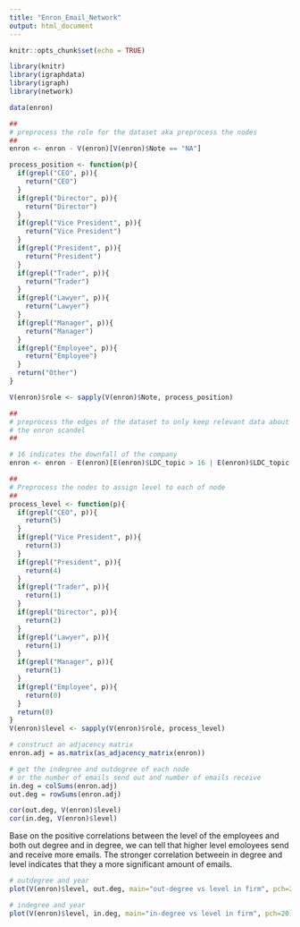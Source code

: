 ```yaml
---
title: "Enron_Email_Network"
output: html_document
---
```


```r
knitr::opts_chunk$set(echo = TRUE)

library(knitr)
library(igraphdata)
library(igraph)
library(network)

data(enron)
```

```r
##
# preprocess the role for the dataset aka preprocess the nodes
##
enron <- enron - V(enron)[V(enron)$Note == "NA"]

process_position <- function(p){
  if(grepl("CEO", p)){
    return("CEO")
  }
  if(grepl("Director", p)){
    return("Director")
  }
  if(grepl("Vice President", p)){
    return("Vice President")
  }
  if(grepl("President", p)){
    return("President")
  }
  if(grepl("Trader", p)){
    return("Trader")
  }
  if(grepl("Lawyer", p)){
    return("Lawyer")
  }
  if(grepl("Manager", p)){
    return("Manager")
  }
  if(grepl("Employee", p)){
    return("Employee")
  }
  return("Other")
}

V(enron)$role <- sapply(V(enron)$Note, process_position)
```

```r
##
# preprocess the edges of the dataset to only keep relevant data about 
# the enron scandel 
##

# 16 indicates the downfall of the company
enron <- enron - E(enron)[E(enron)$LDC_topic > 16 | E(enron)$LDC_topic < 16]

##
# Preprocess the nodes to assign level to each of node
##
process_level <- function(p){
  if(grepl("CEO", p)){
    return(5)
  }
  if(grepl("Vice President", p)){
    return(3)
  }
  if(grepl("President", p)){
    return(4)
  }
  if(grepl("Trader", p)){
    return(1)
  }
  if(grepl("Director", p)){
    return(2)
  }
  if(grepl("Lawyer", p)){
    return(1)
  }
  if(grepl("Manager", p)){
    return(1)
  }
  if(grepl("Employee", p)){
    return(0)
  }
  return(0)
}
V(enron)$level <- sapply(V(enron)$role, process_level)
```

```r
# construct an adjacency matrix
enron.adj = as.matrix(as_adjacency_matrix(enron))

# get the indegree and outdegree of each node
# or the number of emails send out and number of emails receive
in.deg = colSums(enron.adj)
out.deg = rowSums(enron.adj)

cor(out.deg, V(enron)$level)
cor(in.deg, V(enron)$level)
```
Base on the positive correlations between the level of the employees and both out degree and in degree, we can tell that higher level emoloyees send and receive more emails. The stronger correlation betweein in degree and level indicates that they a more significant amount of emails.

```r
# outdegree and year
plot(V(enron)$level, out.deg, main="out-degree vs level in firm", pch=20)

# indegree and year
plot(V(enron)$level, in.deg, main="in-degree vs level in firm", pch=20)
```

```r

```


